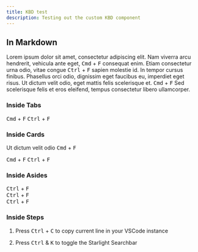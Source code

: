 ```yaml
---
title: KBD test
description: Testing out the custom KBD component
---
```



## In Markdown

Lorem ipsum dolor sit amet, consectetur adipiscing elit. Nam viverra arcu hendrerit, vehicula ante eget, <KBD>Cmd</KBD> + <KBD>F</KBD> consequat enim. Etiam consectetur urna odio, vitae congue <KBD>Ctrl</KBD> + <KBD>F</KBD> sapien molestie id. In tempor cursus finibus. Phasellus orci odio, dignissim eget faucibus eu, imperdiet eget risus. Ut dictum velit odio, eget mattis felis scelerisque et. <KBD>Cmd</KBD> + <KBD>F</KBD> Sed scelerisque felis et eros eleifend, tempus consectetur libero ullamcorper.

### Inside Tabs

<Tabs>
  <TabItem label="Stars" icon="star">
    <KBD>Cmd</KBD> + <KBD>F</KBD>
  </TabItem>
  <TabItem label="Moons" icon="moon">
    <KBD>Ctrl</KBD> + <KBD>F</KBD>
  </TabItem>
</Tabs>

### Inside Cards

<Card title="Check this out">Ut dictum velit odio <KBD>Cmd</KBD> + <KBD>F</KBD> </Card>

<CardGrid>
  <Card title="Stars" icon="star">
    <KBD>Cmd</KBD> + <KBD>F</KBD> 
  </Card>
  <Card title="Moons" icon="moon">
    <KBD>Ctrl</KBD> + <KBD>F</KBD>
  </Card>
</CardGrid>


### Inside Asides
<Aside> <KBD>Ctrl</KBD> + <KBD>F</KBD> </Aside>

<Aside type="caution" title="Watch out!"> <KBD>Ctrl</KBD> + <KBD>F</KBD> </Aside>

<Aside type="danger" title="Alert"> <KBD>Ctrl</KBD> + <KBD>F</KBD> </Aside>

### Inside Steps
<Steps>

1. Press <KBD>Ctrl</KBD> + <KBD>C</KBD> to copy current line in your VSCode instance

2. Press <KBD>Ctrl</KBD> & <KBD>K</KBD> to toggle the Starlight Searchbar

</Steps>